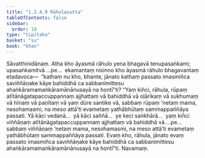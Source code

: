 ```yaml
---
title: "1.2.4.9 Rāhulasutta"
tableOfContents: false
sidebar:
  order: 10
type: "tipitaka"
basket: "su"
book: "khan"
---
```



<DynamicBreadcrumb />

<Division number="91" book="khan">

<Paragraph number="570" book="khan">
Sāvatthinidānaṃ. Atha kho āyasmā rāhulo yena bhagavā tenupasaṅkami; upasaṅkamitvā …pe…  ekamantaṃ nisinno kho āyasmā rāhulo bhagavantaṃ etadavoca—  “kathaṃ nu kho, bhante, jānato kathaṃ passato imasmiñca saviññāṇake kāye bahiddhā ca sabbanimittesu ahaṅkāramamaṅkāramānānusayā na hontī”ti?
</Paragraph>

<Paragraph number="571" book="khan">
“Yaṃ kiñci, rāhula, rūpaṃ atītānāgatapaccuppannaṃ ajjhattaṃ vā bahiddhā vā oḷārikaṃ vā sukhumaṃ vā hīnaṃ vā paṇītaṃ vā yaṃ dūre santike vā, sabbaṃ rūpaṃ ‘netaṃ mama, nesohamasmi, na meso attā’ti evametaṃ yathābhūtaṃ sammappaññāya passati. Yā kāci vedanā…  yā kāci saññā…  ye keci saṅkhārā…  yaṃ kiñci viññāṇaṃ atītānāgatapaccuppannaṃ ajjhattaṃ vā bahiddhā vā …pe…  sabbaṃ viññāṇaṃ ‘netaṃ mama, nesohamasmi, na meso attā’ti evametaṃ yathābhūtaṃ sammappaññāya passati. Evaṃ kho, rāhula, jānato evaṃ passato imasmiñca saviññāṇake kāye bahiddhā ca sabbanimittesu ahaṅkāramamaṅkāramānānusayā na hontī”ti.

</Paragraph>
</Division>

<Paragraph number="572" type="center" book="khan">
Navamaṃ.
</Paragraph>